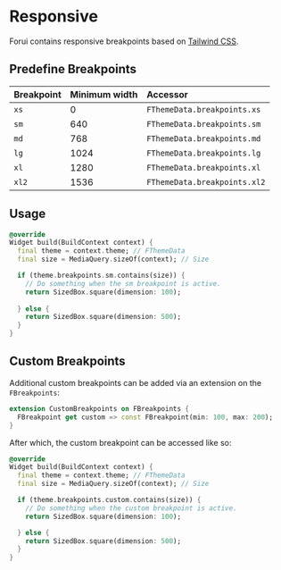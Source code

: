 # Responsive

Forui contains responsive breakpoints based on [Tailwind CSS](https://tailwindcss.com/docs/responsive-design).

## Predefine Breakpoints

| Breakpoint | 	Minimum width   | Accessor                     |
|:-----------|:-----------------|:-----------------------------|
| `xs`       | 0                | `FThemeData.breakpoints.xs`  |
| `sm`       | 640              | `FThemeData.breakpoints.sm`  |
| `md`       | 768              | `FThemeData.breakpoints.md`  |
| `lg`       | 1024             | `FThemeData.breakpoints.lg`  |
| `xl`       | 1280             | `FThemeData.breakpoints.xl`  |
| `xl2`      | 1536             | `FThemeData.breakpoints.xl2` |

## Usage

```dart
@override
Widget build(BuildContext context) {
  final theme = context.theme; // FThemeData
  final size = MediaQuery.sizeOf(context); // Size

  if (theme.breakpoints.sm.contains(size)) {
    // Do something when the sm breakpoint is active.
    return SizedBox.square(dimension: 100);
    
  } else {
    return SizedBox.square(dimension: 500);
  }
}
```

## Custom Breakpoints

Additional custom breakpoints can be added via an extension on the `FBreakpoints`:
```dart
extension CustomBreakpoints on FBreakpoints {
  FBreakpoint get custom => const FBreakpoint(min: 100, max: 200);
}
```

After which, the custom breakpoint can be accessed like so:
```dart {6}
@override
Widget build(BuildContext context) {
  final theme = context.theme; // FThemeData
  final size = MediaQuery.sizeOf(context); // Size

  if (theme.breakpoints.custom.contains(size)) {
    // Do something when the custom breakpoint is active.
    return SizedBox.square(dimension: 100);

  } else {
    return SizedBox.square(dimension: 500);
  }
}
```